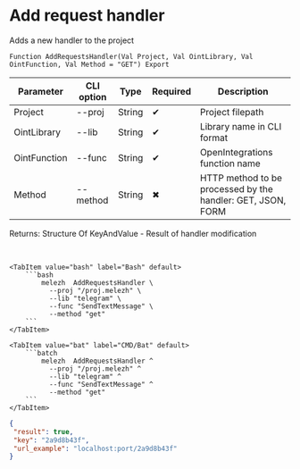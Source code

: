 ﻿---
sidebar_position: 1
description: Add request handler and other functions to work with Melezh in the Open Integration Package, a free open-source integration library for 1C:Enterprise 8, OneScript and CLI
keywords: [1C, 1С, 1С:Enterprise, 1С:Enterprise 8.3, API, Integration, Services, Exchange, OneScript, CLI]
---


# Add request handler
 Adds a new handler to the project



`Function AddRequestsHandler(Val Project, Val OintLibrary, Val OintFunction, Val Method = "GET") Export`

  | Parameter | CLI option | Type | Required | Description |
  |-|-|-|-|-|
  | Project | --proj | String | &#x2714; | Project filepath |
  | OintLibrary | --lib | String | &#x2714; | Library name in CLI format |
  | OintFunction | --func | String | &#x2714; | OpenIntegrations function name |
  | Method | --method | String | &#x2716; | HTTP method to be processed by the handler: GET, JSON, FORM |

  
  Returns:  Structure Of KeyAndValue - Result of handler modification

<br/>



 

 <Tabs>
  
    <TabItem value="bash" label="Bash" default>
        ```bash
            melezh  AddRequestsHandler \
              --proj "/proj.melezh" \
              --lib "telegram" \
              --func "SendTextMessage" \
              --method "get"
        ```
    </TabItem>
  
    <TabItem value="bat" label="CMD/Bat" default>
        ```batch
            melezh  AddRequestsHandler ^
              --proj "/proj.melezh" ^
              --lib "telegram" ^
              --func "SendTextMessage" ^
              --method "get"
        ```
    </TabItem>
</Tabs>

```json title="Result"
{
 "result": true,
 "key": "2a9d8b43f",
 "url_example": "localhost:port/2a9d8b43f"
}
```
